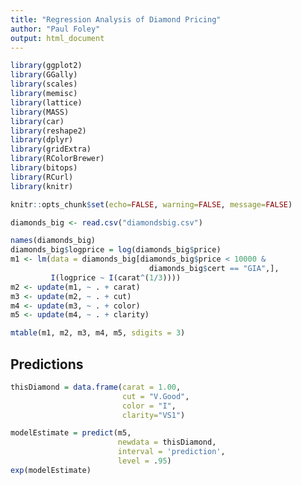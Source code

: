 ```yaml
---
title: "Regression Analysis of Diamond Pricing"
author: "Paul Foley"
output: html_document
---
```


```r
library(ggplot2)
library(GGally)
library(scales)
library(memisc)
library(lattice)
library(MASS)
library(car)
library(reshape2)
library(dplyr)
library(gridExtra)
library(RColorBrewer)
library(bitops)
library(RCurl)
library(knitr)
```

```r
knitr::opts_chunk$set(echo=FALSE, warning=FALSE, message=FALSE)
```

```r
diamonds_big <- read.csv("diamondsbig.csv")
```

```r
names(diamonds_big)
diamonds_big$logprice = log(diamonds_big$price)
m1 <- lm(data = diamonds_big[diamonds_big$price < 10000 &
                               diamonds_big$cert == "GIA",],
         I(logprice ~ I(carat^(1/3))))
m2 <- update(m1, ~ . + carat)
m3 <- update(m2, ~ . + cut)
m4 <- update(m3, ~ . + color)
m5 <- update(m4, ~ . + clarity)

mtable(m1, m2, m3, m4, m5, sdigits = 3)
```

## Predictions
```r
thisDiamond = data.frame(carat = 1.00,
                         cut = "V.Good",
                         color = "I",
                         clarity="VS1")

modelEstimate = predict(m5,
                        newdata = thisDiamond,
                        interval = 'prediction',
                        level = .95)
exp(modelEstimate)
```
